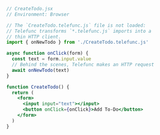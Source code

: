 ```jsx
// CreateTodo.jsx
// Environment: Browser

// The `CreateTodo.telefunc.js` file is not loaded:
// Telefunc transforms `*.telefunc.js` imports into a
// thin HTTP client.
import { onNewTodo } from './CreateTodo.telefunc.js'

async function onClick(form) {
  const text = form.input.value
  // Behind the scenes, Telefunc makes an HTTP request
  await onNewTodo(text)
}

function CreateTodo() {
  return (
    <form>
      <input input="text"></input>
      <button onClick={onClick}>Add To-Do</button>
    </form>
  )
}
```

